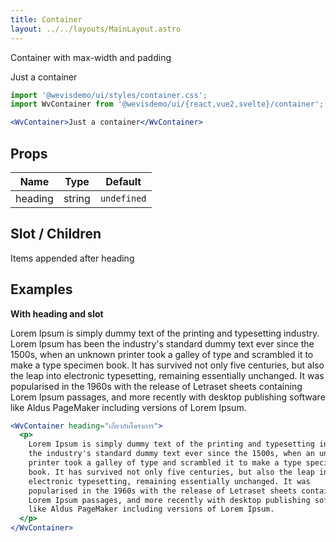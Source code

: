 ```yaml
---
title: Container
layout: ../../layouts/MainLayout.astro
---
```



Container with max-width and padding

<div class="not-prose component-preview">
<WvContainer>Just a container</WvContainer>
</div>

```jsx
import '@wevisdemo/ui/styles/container.css';
import WvContainer from '@wevisdemo/ui/{react,vue2,svelte}/container';

<WvContainer>Just a container</WvContainer>
```

## Props

| Name    | Type   | Default     |
| ------- | ------ | ----------- |
| heading | string | `undefined` |

## Slot / Children

Items appended after heading

## Examples

**With heading and slot**

<div class="not-prose component-preview">
<WvContainer heading="เกี่ยวกับโครงการ">
<p>
Lorem Ipsum is simply dummy text of the printing and typesetting industry. Lorem Ipsum has been
the industry's standard dummy text ever since the 1500s, when an unknown
printer took a galley of type and scrambled it to make a type specimen
book. It has survived not only five centuries, but also the leap into
electronic typesetting, remaining essentially unchanged. It was
popularised in the 1960s with the release of Letraset sheets containing
Lorem Ipsum passages, and more recently with desktop publishing software
like Aldus PageMaker including versions of Lorem Ipsum.
</p>
</WvContainer>
</div>

```jsx
<WvContainer heading="เกี่ยวกับโครงการ">
  <p>
    Lorem Ipsum is simply dummy text of the printing and typesetting industry. Lorem Ipsum has been
    the industry's standard dummy text ever since the 1500s, when an unknown
    printer took a galley of type and scrambled it to make a type specimen
    book. It has survived not only five centuries, but also the leap into
    electronic typesetting, remaining essentially unchanged. It was
    popularised in the 1960s with the release of Letraset sheets containing
    Lorem Ipsum passages, and more recently with desktop publishing software
    like Aldus PageMaker including versions of Lorem Ipsum.
  </p>
</WvContainer>
```
